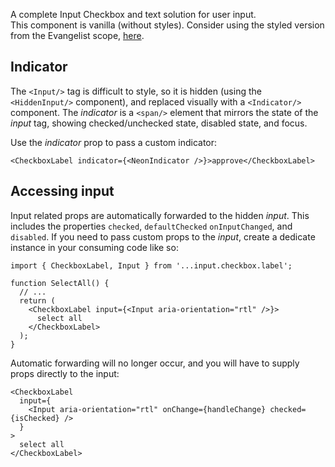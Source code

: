 A complete Input Checkbox and text solution for user input.  
This component is vanilla (without styles). Consider using the styled version from the Evangelist scope, [here](http://bit.dev/teambit/evangelist/input/checkbox/label).

## Indicator

The `<Input/>` tag is difficult to style, so it is hidden (using the `<HiddenInput/>` component), and replaced visually with a `<Indicator/>` component.
The _indicator_ is a `<span/>` element that mirrors the state of the _input_ tag, showing checked/unchecked state, disabled state, and focus.

Use the _indicator_ prop to pass a custom indicator:

```tsx
<CheckboxLabel indicator={<NeonIndicator />}>approve</CheckboxLabel>
```

## Accessing input

Input related props are automatically forwarded to the hidden _input_.
This includes the properties `checked`, `defaultChecked` `onInputChanged`, and `disabled`.
If you need to pass custom props to the _input_, create a dedicate instance in your consuming code like so:

```tsx
import { CheckboxLabel, Input } from '...input.checkbox.label';

function SelectAll() {
  // ...
  return (
    <CheckboxLabel input={<Input aria-orientation="rtl" />}>
      select all
    </CheckboxLabel>
  );
}
```

Automatic forwarding will no longer occur, and you will have to supply props directly to the input:

```tsx
<CheckboxLabel
  input={
    <Input aria-orientation="rtl" onChange={handleChange} checked={isChecked} />
  }
>
  select all
</CheckboxLabel>
```
